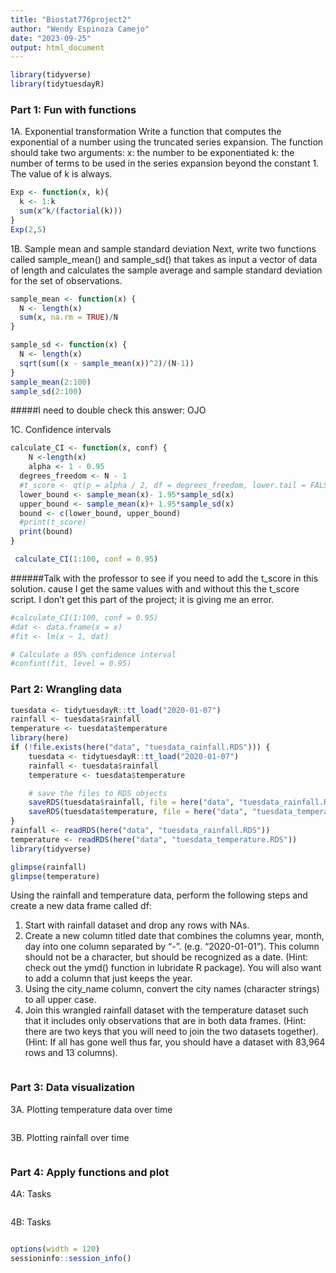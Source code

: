 ```yaml
---
title: "Biostat776project2"
author: "Wendy Espinoza Camejo"
date: "2023-09-25"
output: html_document
---
```


```r
library(tidyverse)
library(tidytuesdayR)
```

### Part 1: Fun with functions
1A. Exponential transformation 
Write a function that computes the exponential of a number using the truncated series expansion. The function should take two arguments:
x: the number to be exponentiated
k: the number of terms to be used in the series expansion beyond the constant 1. The value of k is always.
```r
Exp <- function(x, k){
  k <- 1:k
  sum(x^k/(factorial(k)))
}
Exp(2,5)
```

1B. Sample mean and sample standard deviation
Next, write two functions called sample_mean() and sample_sd() that takes as input a vector of data of length and calculates the sample average and sample standard deviation for the set of observations.
```r
sample_mean <- function(x) {
  N <- length(x)
  sum(x, na.rm = TRUE)/N
}

sample_sd <- function(x) {
  N <- length(x)
  sqrt(sum((x - sample_mean(x))^2)/(N-1))
}
sample_mean(2:100)
sample_sd(2:100)

```
#####I need to double check this answer: OJO

1C. Confidence intervals 
```r
calculate_CI <- function(x, conf) {
    N <-length(x)
    alpha <- 1 - 0.95
  degrees_freedom <- N - 1
  #t_score <- qt(p = alpha / 2, df = degrees_freedom, lower.tail = FALSE)
  lower_bound <- sample_mean(x)- 1.95*sample_sd(x)
  upper_bound <- sample_mean(x)+ 1.95*sample_sd(x)
  bound <- c(lower_bound, upper_bound)
  #print(t_score)
  print(bound)
}

 calculate_CI(1:100, conf = 0.95)
```
######Talk with the professor to see if you need to add the t_score in this solution. cause I get the same values with and without this the t_score script.
I don't get this part of the project; it is giving me an error.
```r
#calculate_CI(1:100, conf = 0.95)
#dat <- data.frame(x = x)
#fit <- lm(x ~ 1, dat)

# Calculate a 95% confidence interval
#confint(fit, level = 0.95)
```

### Part 2: Wrangling data
```r
tuesdata <- tidytuesdayR::tt_load("2020-01-07")
rainfall <- tuesdata$rainfall
temperature <- tuesdata$temperature
library(here)
if (!file.exists(here("data", "tuesdata_rainfall.RDS"))) {
    tuesdata <- tidytuesdayR::tt_load("2020-01-07")
    rainfall <- tuesdata$rainfall
    temperature <- tuesdata$temperature

    # save the files to RDS objects
    saveRDS(tuesdata$rainfall, file = here("data", "tuesdata_rainfall.RDS"))
    saveRDS(tuesdata$temperature, file = here("data", "tuesdata_temperature.RDS"))
}
rainfall <- readRDS(here("data", "tuesdata_rainfall.RDS"))
temperature <- readRDS(here("data", "tuesdata_temperature.RDS"))
library(tidyverse)

glimpse(rainfall)
glimpse(temperature)
```
Using the rainfall and temperature data, perform the following steps and create a new data frame called df:

1. Start with rainfall dataset and drop any rows with NAs.
2. Create a new column titled date that combines the columns year, month, day into one column separated by “-”. (e.g. “2020-01-01”). This column should not be a character, but should be recognized as a date. (Hint: check out the ymd() function in lubridate R package). You will also want to add a column that just keeps the year.
3. Using the city_name column, convert the city names (character strings) to all upper case.
4. Join this wrangled rainfall dataset with the temperature dataset such that it includes only observations that are in both data frames. (Hint: there are two keys that you will need to join the two datasets together). (Hint: If all has gone well thus far, you should have a dataset with 83,964 rows and 13 columns).
```r

```

### Part 3: Data visualization 
3A. Plotting temperature data over time 

```r

```

3B. Plotting rainfall over time

```r

```

### Part 4: Apply functions and plot
4A: Tasks
```r

```

4B: Tasks
```r

```

```r
options(width = 120)
sessioninfo::session_info()
```


